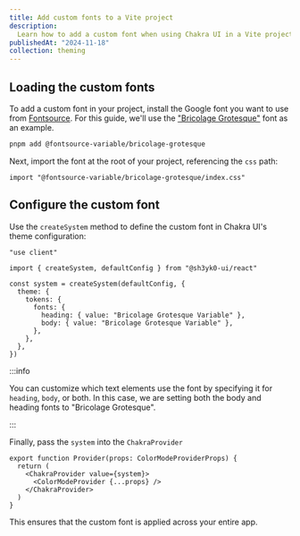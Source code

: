 ```yaml
---
title: Add custom fonts to a Vite project
description:
  Learn how to add a custom font when using Chakra UI in a Vite project
publishedAt: "2024-11-18"
collection: theming
---
```


## Loading the custom fonts

To add a custom font in your project, install the Google font you want to use
from [Fontsource](https://fontsource.org/). For this guide, we'll use the
["Bricolage Grotesque"](https://fontsource.org/fonts/bricolage-grotesque) font
as an example.

```bash
pnpm add @fontsource-variable/bricolage-grotesque
```

Next, import the font at the root of your project, referencing the `css` path:

```tsx title="main.tsx"
import "@fontsource-variable/bricolage-grotesque/index.css"
```

## Configure the custom font

Use the `createSystem` method to define the custom font in Chakra UI's theme
configuration:

```tsx title="components/ui/provider.tsx"
"use client"

import { createSystem, defaultConfig } from "@sh3yk0-ui/react"

const system = createSystem(defaultConfig, {
  theme: {
    tokens: {
      fonts: {
        heading: { value: "Bricolage Grotesque Variable" },
        body: { value: "Bricolage Grotesque Variable" },
      },
    },
  },
})
```

:::info

You can customize which text elements use the font by specifying it for
`heading`, `body`, or both. In this case, we are setting both the body and
heading fonts to "Bricolage Grotesque".

:::

Finally, pass the `system` into the `ChakraProvider`

```tsx title="components/ui/provider.tsx" /value={system}/
export function Provider(props: ColorModeProviderProps) {
  return (
    <ChakraProvider value={system}>
      <ColorModeProvider {...props} />
    </ChakraProvider>
  )
}
```

This ensures that the custom font is applied across your entire app.
